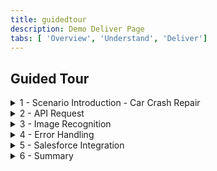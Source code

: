 ```yaml
---
title: guidedtour
description: Demo Deliver Page
tabs: [ 'Overview', 'Understand', 'Deliver']
---
```





## Guided Tour

<details>
<summary>1 - Scenario Introduction - Car Crash Repair</summary>

<Row>
<Column colLg={5} colMd={5}>

**Demo Screenshot**

![](./images/home01.png)

</Column>
<Column colLg={7} colMd={7}>

**Demo Outline**


1. Use Case Overview
1. Focus Corp Demo Dashboard review
1. Customer persona
    1. Submit rejected invoice
    1. Turn on decision labels, fix $0 and submit approved
    1. Submit invoice that should be rejected, but is approved
1. Operations Specialist persona
    1. Week 1 dashboard
1. Rule Manager persona
    1. Decision model review
    1. Create new branch
    1. Add a new row in the table for IN / Inc scenario
    1. Validate
    1. Simulate rules and compare with original simulation report
    1. Deploy new version
1. Customer persona
    1. Turn on new rule version
    1. Same invoice is correctly rejected
1. Operations Specialist persona
    1. Week 2 dashboard
1. Use case review and value of decision services

<br/>

</Column>
</Row>

</details>

<details>
<summary>2 - API Request</summary>

<br/>

1. Navigate back to the **Focus Corp Demos Dashboard** browser window/tab
2. Click on **Week 2** under the picture of the **Operations Specialist**
3. Review the dashboard metrics and note the following:
    1. Lower average invoice processing time below 100 minutes
    1. Less deviation from the final result per week

<br/>

 ![2](./images/demo01.png)

</details>
<details>
<summary>3 - Image Recognition</summary>

<br/>

1. Navigate back to the **Focus Corp Demos Dashboard** browser window/tab
2. Click on **Week 2** under the picture of the **Operations Specialist**
3. Review the dashboard metrics and note the following:
    1. Lower average invoice processing time below 100 minutes
    1. Less deviation from the final result per week

<br/>

 ![2](./images/demo02.png)

</details>

<details>

<summary>4 - Error Handling</summary>

<br/>

1. Navigate back to the **Focus Corp Demos Dashboard** browser window/tab
2. Click on **Week 2** under the picture of the **Operations Specialist**
3. Review the dashboard metrics and note the following:
    1. Lower average invoice processing time below 100 minutes
    1. Less deviation from the final result per week

<br/>

 ![2](./images/demo03.png)

</details>

<details>

<summary>5 - Salesforce Integration</summary>

<br/>

1. Navigate back to the **Focus Corp Demos Dashboard** browser window/tab
2. Click on **Week 2** under the picture of the **Operations Specialist**
3. Review the dashboard metrics and note the following:
    1. Lower average invoice processing time below 100 minutes
    1. Less deviation from the final result per week

<br/>

 ![2](./images/demo04.png)

</details>

<details>

<summary>6 - Summary</summary>

<br/>

We just used decision automation, a capability within IBM Cloud Pak for Automation, to automate an accounts payable process. With growing volumes of invoices, business rule automation helps reduce the amount of human intervention for account processing, detect issues earlier, and incorporate changes quickly when needed.

</details>
